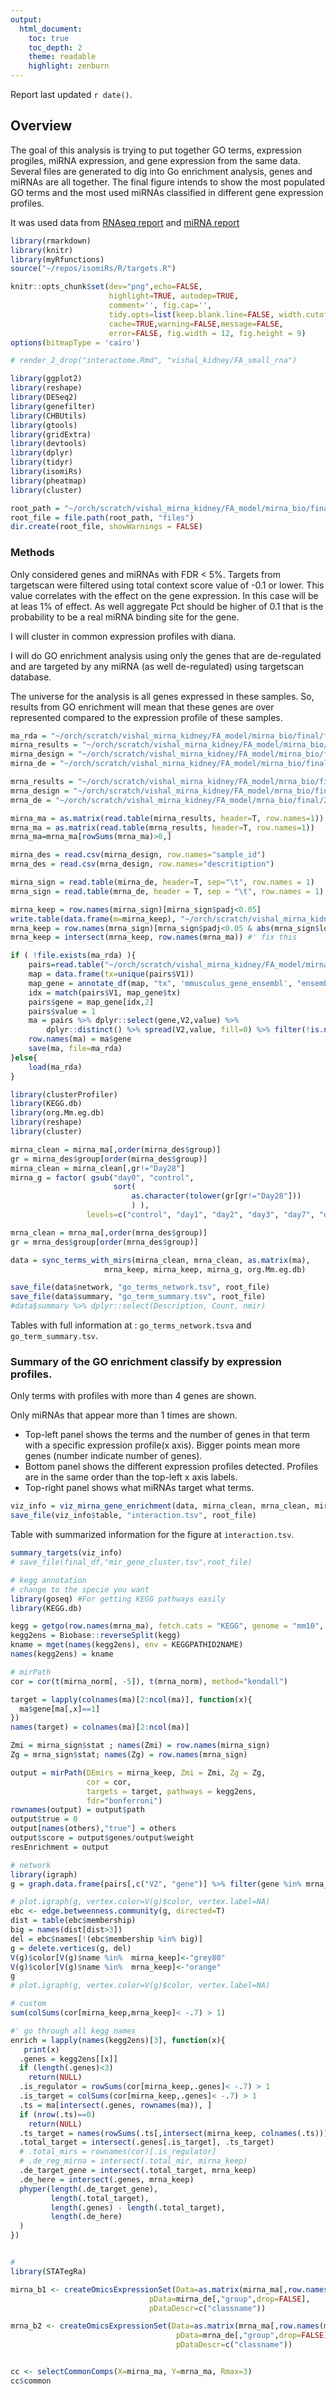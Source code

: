 ```yaml
---
output:
  html_document:
    toc: true
    toc_depth: 2
    theme: readable
    highlight: zenburn
---
```


Report last updated `r date()`.

## Overview

The goal of this analysis is trying to put together GO terms,
expression progiles, miRNA expression, 
and gene expression from the same data. Several files are generated
to dig into Go enrichment analysis, genes and miRNAs are 
all together. The final figure intends to show the most populated
GO terms and the most used miRNAs classified in different gene
expression profiles.

It was used data from [RNAseq report](https://dl.dropboxusercontent.com/u/20050186/hsph/vishal_kidney/FA_mrna/mrna-summary.html#differential-expression)
and [miRNA report](https://dl.dropboxusercontent.com/u/20050186/hsph/vishal_kidney/FA_small_rna/srna-summary.html#Differential_expression)

```r
library(rmarkdown)
library(knitr)
library(myRfunctions)
source("~/repos/isomiRs/R/targets.R")

knitr::opts_chunk$set(dev="png",echo=FALSE,
                      highlight=TRUE, autodep=TRUE,
                      comment='', fig.cap='',
                      tidy.opts=list(keep.blank.line=FALSE, width.cutoff=200),
                      cache=TRUE,warning=FALSE,message=FALSE,
                      error=FALSE, fig.width = 12, fig.height = 9)
options(bitmapType = 'cairo')
```

```r
# render_2_drop("interactome.Rmd", "vishal_kidney/FA_small_rna")
```

```r
library(ggplot2)
library(reshape)
library(DESeq2)
library(genefilter)
library(CHBUtils)
library(gtools)
library(gridExtra)
library(devtools)
library(dplyr)
library(tidyr)
library(isomiRs)
library(pheatmap)
library(cluster)

root_path = "~/orch/scratch/vishal_mirna_kidney/FA_model/mirna_bio/final"
root_file = file.path(root_path, "files")
dir.create(root_file, showWarnings = FALSE)

```

### Methods

Only considered genes and miRNAs with FDR < 5%. Targets from targetscan
were filtered using total context score value of -0.1 or lower. 
This value correlates with the effect on the gene expression. 
In this case will be at leas 1% of effect. As well aggregate Pct should be 
higher of 0.1 that is the probability to be a real miRNA binding site
for the gene.

I will cluster in common expression profiles with diana.

I will do GO enrichment analysis using only the genes that are de-regulated
and are targeted by any miRNA (as well de-regulated) using targetscan database.

The universe for the analysis is all genes expressed in these samples. So,
results from GO enrichment will mean that these genes are over represented compared to
the expression profile of these samples.


```r
ma_rda = "~/orch/scratch/vishal_mirna_kidney/FA_model/mirna_bio/final/files/ma.rda"
mirna_results = "~/orch/scratch/vishal_mirna_kidney/FA_model/mirna_bio/final/files/mirna_log_matrix.txt"
mirna_design = "~/orch/scratch/vishal_mirna_kidney/FA_model/mirna_bio/final/2016-02-08_mirna_bio/report/summary_re.csv"
mirna_de = "~/orch/scratch/vishal_mirna_kidney/FA_model/mirna_bio/final/files/mirna_de.tsv"

mrna_results = "~/orch/scratch/vishal_mirna_kidney/FA_model/mrna_bio/final/2016-02-05_mrna_bio/files/rlog_counts.tsv"
mrna_design = "~/orch/scratch/vishal_mirna_kidney/FA_model/mrna_bio/final/2016-02-05_mrna_bio/project-summary.csv"
mrna_de = "~/orch/scratch/vishal_mirna_kidney/FA_model/mrna_bio/final/2016-02-05_mrna_bio/files/fa_model_simple.tsv"

mirna_ma = as.matrix(read.table(mirna_results, header=T, row.names=1))
mrna_ma = as.matrix(read.table(mrna_results, header=T, row.names=1))
mrna_ma=mrna_ma[rowSums(mrna_ma)>0,]

mirna_des = read.csv(mirna_design, row.names="sample_id")
mrna_des = read.csv(mrna_design, row.names="descritiption")

mirna_sign = read.table(mirna_de, header=T, sep="\t", row.names = 1)
mrna_sign = read.table(mrna_de, header = T, sep = "\t", row.names = 1)

mirna_keep = row.names(mirna_sign)[mirna_sign$padj<0.05]
write.table(data.frame(m=mirna_keep), "~/orch/scratch/vishal_mirna_kidney/FA_model/mirna_bio/final/files/mirna_diff.txt",row.names=F, col.names=F, quote=F)
mrna_keep = row.names(mrna_sign)[mrna_sign$padj<0.05 & abs(mrna_sign$log2FoldChange)]
mrna_keep = intersect(mrna_keep, row.names(mrna_ma)) #' fix this

if ( !file.exists(ma_rda) ){
    pairs=read.table("~/orch/scratch/vishal_mirna_kidney/FA_model/mirna_bio/final/files/matrix.tsv") %>% filter(V3< -.1)
    map = data.frame(tx=unique(pairs$V1))
    map_gene = annotate_df(map, "tx", 'mmusculus_gene_ensembl', "ensembl_transcript_id", "ensembl_gene_id")
    idx = match(pairs$V1, map_gene$tx)
    pairs$gene = map_gene[idx,2]
    pairs$value = 1
    ma = pairs %>% dplyr::select(gene,V2,value) %>%
        dplyr::distinct() %>% spread(V2,value, fill=0) %>% filter(!is.na(gene))
    row.names(ma) = ma$gene
    save(ma, file=ma_rda)
}else{
    load(ma_rda)    
}

```

```r
library(clusterProfiler)
library(KEGG.db)
library(org.Mm.eg.db)
library(reshape)
library(cluster)

mirna_clean = mirna_ma[,order(mirna_des$group)]
gr = mirna_des$group[order(mirna_des$group)]
mirna_clean = mirna_clean[,gr!="Day28"]
mirna_g = factor( gsub("day0", "control", 
                       sort(
                           as.character(tolower(gr[gr!="Day28"]))
                           ) ),
                 levels=c("control", "day1", "day2", "day3", "day7", "day14"))

mrna_clean = mrna_ma[,order(mrna_des$group)]
gr = mrna_des$group[order(mrna_des$group)]

data = sync_terms_with_mirs(mirna_clean, mrna_clean, as.matrix(ma), 
                     mrna_keep, mirna_keep, mirna_g, org.Mm.eg.db)

save_file(data$network, "go_terms_network.tsv", root_file)
save_file(data$summary, "go_term_summary.tsv", root_file)
#data$summary %>% dplyr::select(Description, Count, nmir)
```

Tables with full information at : `go_terms_network.tsva` and `go_term_summary.tsv`.

### Summary of the GO enrichment classify by expression profiles.

Only terms with profiles with more than 4 genes are shown. 

Only miRNAs that appear more than 1 times are shown.

* Top-left panel shows the terms and the number of genes in that term with a specific expression profile(x axis). Bigger points mean more genes (number indicate number of genes). 
* Bottom panel shows the different expression profiles detected. Profiles are in the same order than the top-left x axis labels.
* Top-right panel shows what miRNAs target what terms.

```r
viz_info = viz_mirna_gene_enrichment(data, mirna_clean, mrna_clean, mirna_g, org.Mm.eg.db)
save_file(viz_info$table, "interaction.tsv", root_file)
```

Table with summarized information for the figure at `interaction.tsv`.

```r
summary_targets(viz_info)
# save_file(final_df,"mir_gene_cluster.tsv",root_file)
```

```r
# kegg annotation
# change to the specie you want
library(goseq) #For getting KEGG pathways easily
library(KEGG.db)

kegg = getgo(row.names(mrna_ma), fetch.cats = "KEGG", genome = "mm10", id = "ensGene")
kegg2ens = Biobase::reverseSplit(kegg)
kname = mget(names(kegg2ens), env = KEGGPATHID2NAME)
names(kegg2ens) = kname

# mirPath
cor = cor(t(mirna_norm[, -5]), t(mrna_norm), method="kendall")

target = lapply(colnames(ma)[2:ncol(ma)], function(x){
  ma$gene[ma[,x]==1]
})
names(target) = colnames(ma)[2:ncol(ma)]

Zmi = mirna_sign$stat ; names(Zmi) = row.names(mirna_sign)
Zg = mrna_sign$stat; names(Zg) = row.names(mrna_sign)

output = mirPath(DEmirs = mirna_keep, Zmi = Zmi, Zg = Zg,
                 cor = cor,
                 targets = target, pathways = kegg2ens,
                 fdr="bonferroni")
rownames(output) = output$path
output$true = 0
output[names(others),"true"] = others
output$score = output$genes/output$weight
resEnrichment = output

# network
library(igraph)
g = graph.data.frame(pairs[,c("V2", "gene")] %>% filter(gene %in% mrna_keep), directed = F)

# plot.igraph(g, vertex.color=V(g)$color, vertex.label=NA)
ebc <- edge.betweenness.community(g, directed=T)
dist = table(ebc$membership)
big = names(dist[dist>3])
del = ebc$names[!(ebc$membership %in% big)]
g = delete.vertices(g, del)
V(g)$color[V(g)$name %in%  mirna_keep]<-"grey80"
V(g)$color[V(g)$name %in%  mrna_keep]<-"orange"
g
# plot.igraph(g, vertex.color=V(g)$color, vertex.label=NA)

# custom
sum(colSums(cor[mirna_keep,mrna_keep]< -.7) > 1)

#' go through all kegg names
enrich = lapply(names(kegg2ens)[3], function(x){
   print(x)
  .genes = kegg2ens[[x]]
  if (length(.genes)<3)
    return(NULL)
  .is_regulator = rowSums(cor[mirna_keep,.genes]< -.7) > 1
  .is_target = colSums(cor[mirna_keep,.genes]< -.7) > 1
  .ts = ma[intersect(.genes, rownames(ma)), ]
  if (nrow(.ts)==0)
    return(NULL)
  .ts_target = names(rowSums(.ts[,intersect(mirna_keep, colnames(.ts))] > 0))
  .total_target = intersect(.genes[.is_target], .ts_target)
  # .total_mirs = rownames(cor)[.is_regulator]
  # .de_reg_mirna = intersect(.total_mir, mirna_keep)
  .de_target_gene = intersect(.total_target, mrna_keep)
  .de_here = intersect(.genes, mrna_keep)
  phyper(length(.de_target_gene),
         length(.total_target),
         length(.genes) - length(.total_target),
         length(.de_here)
  )
})


#
library(STATegRa)

mirna_b1 <- createOmicsExpressionSet(Data=as.matrix(mirna_ma[,row.names(mirna_de)]),
                               pData=mirna_de[,"group",drop=FALSE],
                               pDataDescr=c("classname"))

mrna_b2 <- createOmicsExpressionSet(Data=as.matrix(mrna_ma[,row.names(mrna_de)]),
                                     pData=mrna_de[,"group",drop=FALSE],
                                     pDataDescr=c("classname"))


cc <- selectCommonComps(X=mirna_ma, Y=mrna_ma, Rmax=3)
cc$common
```

